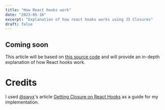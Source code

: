 ```yaml
---
title: "How React hooks work"
date: "2023-05-16"
excerpt: "Explanation of how react hooks works using JS Closures"
draft: false
---
```


## Coming soon

This article will be based on [this source code](https://codesandbox.io/s/react-hooks-how-it-works-8k2ju) and will provide an in-depth explanation of how React hooks work.

# Credits

I used [@swyx](https://twitter.com/swyx)'s article [Getting Closure on React Hooks](https://www.swyx.io/hooks) as a guide for my implementation.
